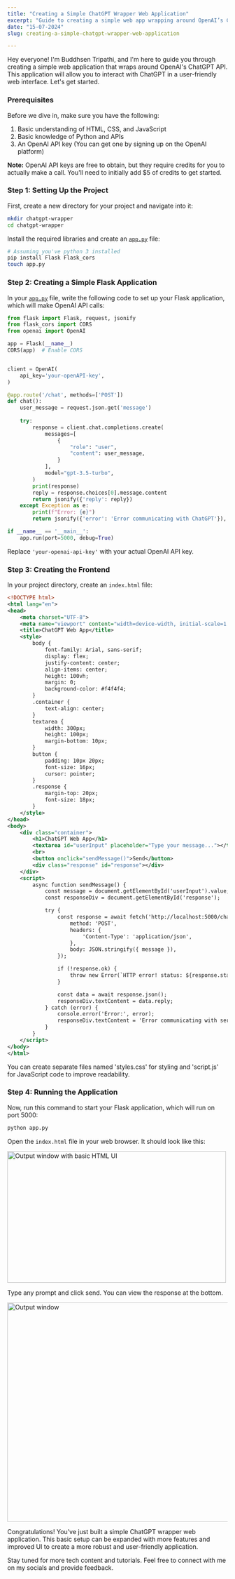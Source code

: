 ```yaml
---
title: "Creating a Simple ChatGPT Wrapper Web Application"
excerpt: "Guide to creating a simple web app wrapping around OpenAI’s ChatGPT API using Flask, HTML, CSS, and JavaScript."
date: "15-07-2024" 
slug: creating-a-simple-chatgpt-wrapper-web-application

---
```


Hey everyone! I'm Buddhsen Tripathi, and I'm here to guide you through creating a simple web application that wraps around OpenAI's ChatGPT API. This application will allow you to interact with ChatGPT in a user-friendly web interface. Let's get started.

<h3 class="text-2xl font-semibold text-primary my-4">Prerequisites </h3>

Before we dive in, make sure you have the following:

1. Basic understanding of HTML, CSS, and JavaScript
2. Basic knowledge of Python and APIs
3. An OpenAI API key (You can get one by signing up on the OpenAI platform)
    

**Note:** OpenAI API keys are free to obtain, but they require credits for you to actually make a call. You'll need to initially add $5 of credits to get started.

<h3 class="text-2xl font-semibold text-primary my-4">Step 1: Setting Up the Project </h3>

First, create a new directory for your project and navigate into it:

```bash
mkdir chatgpt-wrapper
cd chatgpt-wrapper
```

Install the required libraries and create an [`app.py`](http://app.py) file:

```bash
# Assuming you've python 3 installed
pip install Flask Flask_cors
touch app.py
```

<h3 class="text-2xl font-semibold text-primary my-4">Step 2: Creating a Simple Flask Application </h3>

In your [`app.py`](http://app.py) file, write the following code to set up your Flask application, which will make OpenAI API calls:

```python
from flask import Flask, request, jsonify
from flask_cors import CORS
from openai import OpenAI

app = Flask(__name__)
CORS(app)  # Enable CORS


client = OpenAI(
    api_key='your-openAPI-key',
)

@app.route('/chat', methods=['POST'])
def chat():
    user_message = request.json.get('message')
    
    try:
        response = client.chat.completions.create(
            messages=[
                {
                    "role": "user",
                    "content": user_message,
                }
            ],
            model="gpt-3.5-turbo",
        )
        print(response)
        reply = response.choices[0].message.content
        return jsonify({'reply': reply})
    except Exception as e:
        print(f"Error: {e}")
        return jsonify({'error': 'Error communicating with ChatGPT'}), 500

if __name__ == '__main__':
    app.run(port=5000, debug=True)
```

Replace `'your-openai-api-key'` with your actual OpenAI API key.

<h3 class="text-2xl font-semibold text-primary my-4">Step 3: Creating the Frontend </h3>

In your project directory, create an `index.html` file:

```xml
<!DOCTYPE html>
<html lang="en">
<head>
    <meta charset="UTF-8">
    <meta name="viewport" content="width=device-width, initial-scale=1.0">
    <title>ChatGPT Web App</title>
    <style>
        body {
            font-family: Arial, sans-serif;
            display: flex;
            justify-content: center;
            align-items: center;
            height: 100vh;
            margin: 0;
            background-color: #f4f4f4;
        }
        .container {
            text-align: center;
        }
        textarea {
            width: 300px;
            height: 100px;
            margin-bottom: 10px;
        }
        button {
            padding: 10px 20px;
            font-size: 16px;
            cursor: pointer;
        }
        .response {
            margin-top: 20px;
            font-size: 18px;
        }
    </style>
</head>
<body>
    <div class="container">
        <h1>ChatGPT Web App</h1>
        <textarea id="userInput" placeholder="Type your message..."></textarea>
        <br>
        <button onclick="sendMessage()">Send</button>
        <div class="response" id="response"></div>
    </div>
    <script>
        async function sendMessage() {
            const message = document.getElementById('userInput').value;
            const responseDiv = document.getElementById('response');

            try {
                const response = await fetch('http://localhost:5000/chat', {
                    method: 'POST',
                    headers: {
                        'Content-Type': 'application/json',
                    },
                    body: JSON.stringify({ message }),
                });

                if (!response.ok) {
                    throw new Error(`HTTP error! status: ${response.status}`);
                }

                const data = await response.json();
                responseDiv.textContent = data.reply;
            } catch (error) {
                console.error('Error:', error);
                responseDiv.textContent = 'Error communicating with server';
            }
        }
    </script>
</body>
</html>
```

You can create separate files named 'styles.css' for styling and 'script.js' for JavaScript code to improve readability.

<h3 class="text-2xl font-semibold text-primary my-4">Step 4: Running the Application </h3>

Now, run this command to start your Flask application, which will run on port 5000:

```python
python app.py
```

Open the `index.html` file in your web browser. It should look like this:

<img src="/blog-images/chgptap1.webp" alt="Output window with basic HTML UI" width="500" height="300" />

Type any prompt and click send. You can view the response at the bottom.

<img src="/blog-images/chgptap.webp" alt="Output window" width="750" height="500" />

Congratulations! You’ve just built a simple ChatGPT wrapper web application. This basic setup can be expanded with more features and improved UI to create a more robust and user-friendly application.

Stay tuned for more tech content and tutorials. Feel free to connect with me on my socials and provide feedback.